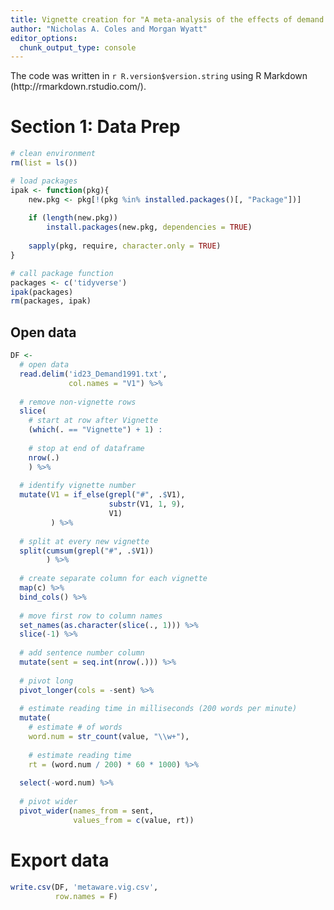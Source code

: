 ```yaml
---
title: Vignette creation for "A meta-analysis of the effects of demand characteristics in non-clinical research"
author: "Nicholas A. Coles and Morgan Wyatt"
editor_options: 
  chunk_output_type: console
---
```

The code was written in `r R.version$version.string` using R Markdown (http://rmarkdown.rstudio.com/).

# Section 1: Data Prep
```r
# clean environment
rm(list = ls())

# load packages
ipak <- function(pkg){
    new.pkg <- pkg[!(pkg %in% installed.packages()[, "Package"])]
    
    if (length(new.pkg)) 
        install.packages(new.pkg, dependencies = TRUE)
    
    sapply(pkg, require, character.only = TRUE)
}

# call package function
packages <- c('tidyverse')
ipak(packages)
rm(packages, ipak)

```

## Open data
```r
DF <- 
  # open data
  read.delim('id23_Demand1991.txt',
             col.names = "V1") %>% 
  
  # remove non-vignette rows
  slice(
    # start at row after Vignette
    (which(. == "Vignette") + 1) : 
      
    # stop at end of dataframe
    nrow(.)
    ) %>% 
  
  # identify vignette number
  mutate(V1 = if_else(grepl("#", .$V1),
                      substr(V1, 1, 9),
                      V1)
         ) %>% 
  
  # split at every new vignette
  split(cumsum(grepl("#", .$V1))
        ) %>% 
  
  # create separate column for each vignette
  map(c) %>% 
  bind_cols() %>% 
  
  # move first row to column names
  set_names(as.character(slice(., 1))) %>%
  slice(-1) %>% 
  
  # add sentence number column
  mutate(sent = seq.int(nrow(.))) %>% 
  
  # pivot long
  pivot_longer(cols = -sent) %>% 
  
  # estimate reading time in milliseconds (200 words per minute)
  mutate(
    # estimate # of words
    word.num = str_count(value, "\\w+"),
    
    # estimate reading time 
    rt = (word.num / 200) * 60 * 1000) %>% 
  
  select(-word.num) %>% 
  
  # pivot wider
  pivot_wider(names_from = sent,
              values_from = c(value, rt))
```

# Export data
```r
write.csv(DF, 'metaware.vig.csv',
          row.names = F)
```
